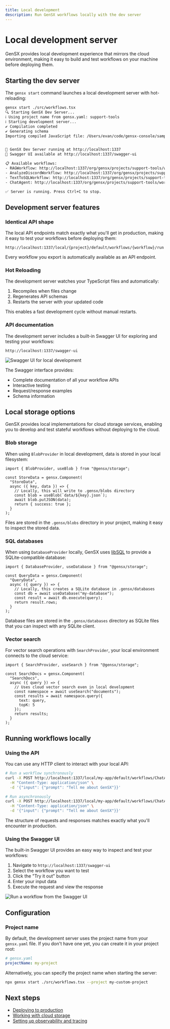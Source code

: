 ```yaml
---
title: Local development
description: Run GenSX workflows locally with the dev server
---
```


# Local development server

GenSX provides local development experience that mirrors the cloud environment, making it easy to build and test workflows on your machine before deploying them.

## Starting the dev server

The `gensx start` command launches a local development server with hot-reloading:

```bash
gensx start ./src/workflows.tsx
🔍 Starting GenSX Dev Server...
ℹ Using project name from gensx.yaml: support-tools
ℹ Starting development server...
✔ Compilation completed
✔ Generating schema
Importing compiled JavaScript file: /Users/evan/code/gensx-console/samples/support-tools/dist/src/workflows.js


🚀 GenSX Dev Server running at http://localhost:1337
🧪 Swagger UI available at http://localhost:1337/swagger-ui

📋 Available workflows:
- RAGWorkflow: http://localhost:1337/org/gensx/projects/support-tools/workflows/RAGWorkflow
- AnalyzeDiscordWorkflow: http://localhost:1337/org/gensx/projects/support-tools/workflows/AnalyzeDiscordWorkflow
- TextToSQLWorkflow: http://localhost:1337/org/gensx/projects/support-tools/workflows/TextToSQLWorkflow
- ChatAgent: http://localhost:1337/org/gensx/projects/support-tools/workflows/ChatAgent

✅ Server is running. Press Ctrl+C to stop.
```

## Development server features

### Identical API shape

The local API endpoints match exactly what you'll get in production, making it easy to test your workflows before deploying them:

```
http://localhost:1337/local/{project}/default/workflows/{workflow}/run
```

Every workflow you export is automatically available as an API endpoint.

### Hot Reloading

The development server watches your TypeScript files and automatically:

1. Recompiles when files change
2. Regenerates API schemas
3. Restarts the server with your updated code

This enables a fast development cycle without manual restarts.

### API documentation

The development server includes a built-in Swagger UI for exploring and testing your workflows:

```
http://localhost:1337/swagger-ui
```

![Swagger UI for local development](/cloud/local-swagger-ui.png)

The Swagger interface provides:

- Complete documentation of all your workflow APIs
- Interactive testing
- Request/response examples
- Schema information

## Local storage options

GenSX provides local implementations for cloud storage services, enabling you to develop and test stateful workflows without deploying to the cloud.

### Blob storage

When using `BlobProvider` in local development, data is stored in your local filesystem:

```tsx
import { BlobProvider, useBlob } from "@gensx/storage";

const StoreData = gensx.Component(
  "StoreData",
  async ({ key, data }) => {
    // Locally, this will write to .gensx/blobs directory
    const blob = useBlob(`data/${key}.json`);
    await blob.putJSON(data);
    return { success: true };
  }
);
```

Files are stored in the `.gensx/blobs` directory in your project, making it easy to inspect the stored data.

### SQL databases

When using `DatabaseProvider` locally, GenSX uses [libSQL](https://github.com/libsql/libsql) to provide a SQLite-compatible database:

```tsx
import { DatabaseProvider, useDatabase } from "@gensx/storage";

const QueryData = gensx.Component(
  "QueryData",
  async ({ query }) => {
    // Locally, this creates a SQLite database in .gensx/databases
    const db = await useDatabase("my-database");
    const result = await db.execute(query);
    return result.rows;
  }
);
```

Database files are stored in the `.gensx/databases` directory as SQLite files that you can inspect with any SQLite client.

### Vector search

For vector search operations with `SearchProvider`, your local environment connects to the cloud service:

```tsx
import { SearchProvider, useSearch } from "@gensx/storage";

const SearchDocs = gensx.Component(
  "SearchDocs",
  async ({ query }) => {
    // Uses cloud vector search even in local development
    const namespace = await useSearch("documents");
    const results = await namespace.query({
      text: query,
      topK: 5
    });
    return results;
  }
);
```

## Running workflows locally

### Using the API

You can use any HTTP client to interact with your local API:

```bash
# Run a workflow synchronously
curl -X POST http://localhost:1337/local/my-app/default/workflows/ChatAgent/run \
  -H "Content-Type: application/json" \
  -d '{"input": {"prompt": "Tell me about GenSX"}}'

# Run asynchronously
curl -X POST http://localhost:1337/local/my-app/default/workflows/ChatAgent/start \
  -H "Content-Type: application/json" \
  -d '{"input": {"prompt": "Tell me about GenSX"}}'
```

The structure of requests and responses matches exactly what you'll encounter in production.

### Using the Swagger UI

The built-in Swagger UI provides an easy way to inspect and test your workflows:

1. Navigate to `http://localhost:1337/swagger-ui`
2. Select the workflow you want to test
3. Click the "Try it out" button
4. Enter your input data
5. Execute the request and view the response

![Run a workflow from the Swagger UI](/cloud/swagger-execute.png)

## Configuration

### Project name

By default, the development server uses the project name from your `gensx.yaml` file. If you don't have one yet, you can create it in your project root:

```yaml
# gensx.yaml
projectName: my-project
```

Alternatively, you can specify the project name when starting the server:

```bash
npx gensx start ./src/workflows.tsx --project my-custom-project
```

## Next steps

- [Deploying to production](/docs/cloud/serverless-deployments)
- [Working with cloud storage](/docs/cloud/storage)
- [Setting up observability and tracing](/docs/cloud/observability)
